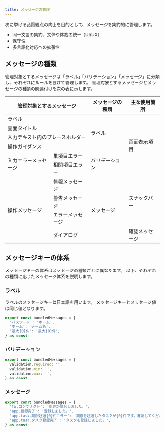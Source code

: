 ```yaml
---
title: メッセージの管理
---
```


次に挙げる品質観点の向上を目的として、メッセージを集約的に管理します。

- 同一文言の集約、文体や体裁の統一（UI/UX）
- 保守性
- 多言語化対応への拡張性

## メッセージの種類

管理対象とするメッセージは「ラベル」「バリデーション」「メッセージ」に分類し、それぞれにルールを設けて管理します。
管理対象とするメッセージとメッセージの種類の関連付けを次の表に示します。

<table>
  <thead>
    <th colspan="2">管理対象とするメッセージ</th>
    <th>メッセージの種類</th>
    <th>主な使用箇所</th>
  </thead>
  <tbody>
    <tr>
      <td colspan="2">ラベル</td>
      <td rowspan="4">ラベル</td>
      <td rowspan="6">画面表示項目</td>
    </tr>
    <tr>
      <td colspan="2">画面タイトル</td>
    </tr>
    <tr>
      <td colspan="2">入力テキスト内のプレースホルダー</td>
    </tr>
    <tr>
      <td colspan="2">操作ガイダンス</td>
    </tr>
    <tr>
      <td rowspan="2">入力エラーメッセージ</td>
      <td>単項目エラー</td>
      <td rowspan="2">バリデーション</td>
    </tr>
    <tr>
      <td>相関項目エラー</td>
    </tr>
    <tr>
      <td rowspan="4">操作メッセージ</td>
      <td>情報メッセージ</td>
      <td rowspan="4">メッセージ</td>
      <td rowspan="3">スナックバー</td>
    </tr>
    <tr>
      <td>警告メッセージ</td>
    </tr>
    <tr>
      <td>エラーメッセージ</td>
    </tr>
    <tr>
      <td>ダイアログ</td>
      <td>確認メッセージ</td>
    </tr>
  </tbody>
</table>

## メッセージキーの体系

メッセージキーの体系はメッセージの種類ごとに異なります。
以下、それぞれの種類に応じたメッセージ体系を説明します。

### ラベル

ラベルのメッセージキーは日本語を用います。
メッセージキーとメッセージ値は同じ値となります。

```typescript
export const bundledMessages = {
  'パスワード': 'ホーム',
  'ホーム': 'チーム名',
  '最大{0}件': '最大{0}件',
} as const;
```

### バリデーション

```typescript
export const bundledMessages = {
  validation.required: '',
  validation.min: '',
  validation.max: '',
} as const;
```

### メッセージ

```typescript
export const bundledMessages = {
  'fw.コンフリクト': '処理が競合しました。',
  'app.登録完了': '登録しました。',
  'app.task.期限超過{0}件エラー': '期限を超過したタスクが{0}件です。確認してください。',
  'app.task.タスク登録完了': 'タスクを登録しました。',
} as const;
```
